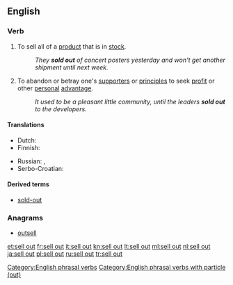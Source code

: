 {{also|sellout|sell-out}}
==English==

===Verb===
{{head|en|verb|phrasal verb|head=[[sell]] out}}

# To sell all of a [[product]] that is in [[stock]].
#: ''They '''sold out''' of concert posters yesterday and won't get another shipment until next week.''
# {{context|idiomatic|lang=en}} To abandon or betray one's [[supporter]]s or [[principle]]s to seek [[profit]] or other [[personal]] [[advantage]].
#: ''It used to be a pleasant little community, until the leaders '''sold out''' to the developers.''

====Translations====
{{trans-top|sell all of a product}}
* Dutch: {{t|nl|uitverkopen}}
* Finnish: {{t|fi|loppuunmyydä}}
{{trans-mid}}
* Russian: {{t+|ru|распродава́ть|impf}}, {{t+|ru|распрода́ть|pf}}
* Serbo-Croatian: {{t+|sh|rasprodaja|f}}
{{trans-bottom}}

====Derived terms====
* [[sold-out]]

===Anagrams===
* [[outsell#English|outsell]]

[[Category:English phrasal verbs]]
[[Category:English phrasal verbs with particle (out)]]

[[et:sell out]]
[[fr:sell out]]
[[it:sell out]]
[[kn:sell out]]
[[lt:sell out]]
[[ml:sell out]]
[[nl:sell out]]
[[ja:sell out]]
[[pl:sell out]]
[[ru:sell out]]
[[tr:sell out]]
